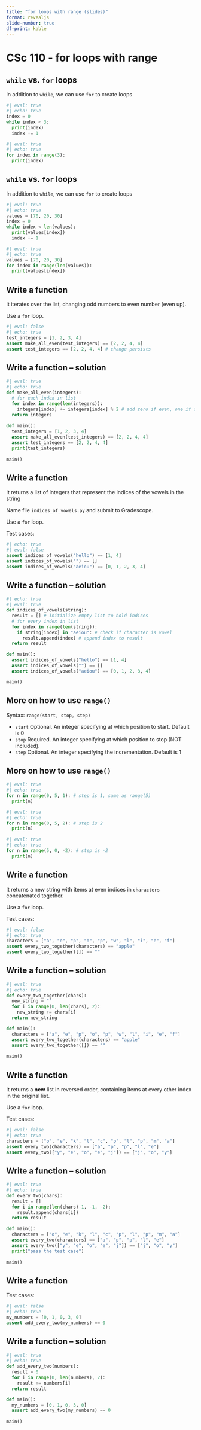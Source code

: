 ```yaml
---
title: "for loops with range (slides)"
format: revealjs
slide-number: true
df-print: kable
---
```


# CSc 110 - for loops with range

## `while` vs. `for` loops

In addition to `while`, we can use `for` to create loops
```python
#| eval: true
#| echo: true
index = 0
while index < 3:
  print(index)
  index += 1
```

```python
#| eval: true
#| echo: true
for index in range(3):
  print(index)
```

## `while` vs. `for` loops

In addition to `while`, we can use `for` to create loops

```python
#| eval: true
#| echo: true
values = [70, 20, 30]
index = 0
while index < len(values):
  print(values[index])
  index += 1
```

```python
#| eval: true
#| echo: true
values = [70, 20, 30]
for index in range(len(values)):
  print(values[index])
```

## Write a function

It iterates over the list, changing odd numbers to even number (even up). 

Use a `for` loop.

```python
#| eval: false
#| echo: true 
test_integers = [1, 2, 3, 4]
assert make_all_even(test_integers) == [2, 2, 4, 4]
assert test_integers == [2, 2, 4, 4] # change persists
```


## Write a function -- solution

```python
#| eval: true
#| echo: true
def make_all_even(integers):
  # for each index in list
  for index in range(len(integers)):
    integers[index] += integers[index] % 2 # add zero if even, one if odd
  return integers
      
def main():
  test_integers = [1, 2, 3, 4]
  assert make_all_even(test_integers) == [2, 2, 4, 4]
  assert test_integers == [2, 2, 4, 4]
  print(test_integers) 
  
main()
```

## Write a function

It returns a list of integers that represent the indices of the vowels in the string

Name file `indices_of_vowels.py` and submit to Gradescope. 

Use a `for` loop.

Test cases:

```python
#| echo: true
#| eval: false
assert indices_of_vowels("hello") == [1, 4]
assert indices_of_vowels("") == []
assert indices_of_vowels("aeiou") == [0, 1, 2, 3, 4]
```

## Write a function -- solution

```python
#| echo: true
#| eval: true
def indices_of_vowels(string):
  result = [] # initialize empty list to hold indices
  # for every index in list
  for index in range(len(string)):
    if string[index] in "aeiou": # check if character is vowel
      result.append(index) # append index to result
  return result

def main():
  assert indices_of_vowels("hello") == [1, 4]
  assert indices_of_vowels("") == []
  assert indices_of_vowels("aeiou") == [0, 1, 2, 3, 4]

main()
```


## More on how to use `range()`

Syntax: `range(start, stop, step)`

-   `start` Optional. An integer specifying at which position to start. Default is 0
-   `stop` Required. An integer specifying at which position to stop (NOT included).
-   `step` Optional. An integer specifying the incrementation. Default is 1

## More on how to use `range()`

```python
#| eval: true
#| echo: true
for n in range(0, 5, 1): # step is 1, same as range(5)
  print(n)
```

```python
#| eval: true
#| echo: true
for n in range(0, 5, 2): # step is 2
  print(n)
```

```python
#| eval: true
#| echo: true
for n in range(5, 0, -2): # step is -2
  print(n)
```
## Write a function

It returns a new string with items at even indices in `characters` concatenated together.

Use a `for` loop.

Test cases:

```python
#| eval: false
#| echo: true
characters = ["a", "e", "p", "o", "p", "w", "l", "i", "e", "f"]
assert every_two_together(characters) == "apple"
assert every_two_together([]) == ""
```

## Write a function -- solution


```python
#| eval: true
#| echo: true
def every_two_together(chars):
  new_string = ""
  for i in range(0, len(chars), 2):
    new_string += chars[i]
  return new_string

def main():
  characters = ["a", "e", "p", "o", "p", "w", "l", "i", "e", "f"]
  assert every_two_together(characters) == "apple"
  assert every_two_together([]) == ""
  
main()
```


## Write a function

It returns a **new**  list in reversed order, containing items at every other index in the original list.

Use a `for` loop.

Test cases:

```python
#| eval: false
#| echo: true
characters = ["o", "e", "k", "l", "c", "p", "l", "p", "m", "a"]
assert every_two(characters) == ["a", "p", "p", "l", "e"]
assert every_two(["y", "e", "o", "e", "j"]) == ["j", "o", "y"]
```

## Write a function -- solution

```python
#| eval: true
#| echo: true
def every_two(chars):
  result = []
  for i in range(len(chars)-1, -1, -2):
    result.append(chars[i])
  return result

def main():
  characters = ["o", "e", "k", "l", "c", "p", "l", "p", "m", "a"]
  assert every_two(characters) == ["a", "p", "p", "l", "e"]
  assert every_two(["y", "e", "o", "e", "j"]) == ["j", "o", "y"]
  print("pass the test case")
  
main()
```

## Write a function

Test cases:

```python
#| eval: false
#| echo: true
my_numbers = [0, 1, 0, 3, 0]
assert add_every_two(my_numbers) == 0
```

## Write a function -- solution

```python
#| eval: true
#| echo: true
def add_every_two(numbers):
  result = 0
  for i in range(0, len(numbers), 2):
    result += numbers[i]
  return result

def main():
  my_numbers = [0, 1, 0, 3, 0]
  assert add_every_two(my_numbers) == 0
  
main()
```
